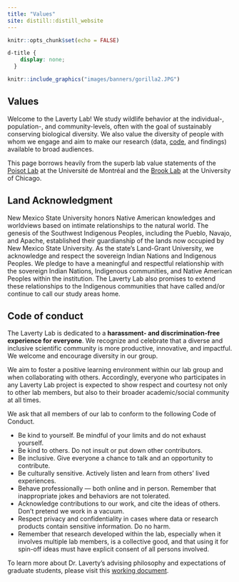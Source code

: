 ```yaml
---
title: "Values"
site: distill::distill_website
---
```


```r
knitr::opts_chunk$set(echo = FALSE)
```

```css
d-title {
    display: none;
  }
```


```r
knitr::include_graphics("images/banners/gorilla2.JPG")
```

<h2>Values</h2>
Welcome to the Laverty Lab! We study wildlife behavior at the individual-, population-, and community-levels, often with the goal of sustainably conserving  biological diversity. We also value the diversity of people with whom we engage and aim to make our research (data, [code](https://github.com/LavertyLab), and findings) available to broad audiences. 

This page borrows heavily from the superb lab value statements of the [Poisot Lab](https://poisotlab.io/) at the Université de Montréal and the [Brook Lab](https://brooklab.org/) at the University of Chicago.

## Land Acknowledgment

New Mexico State University honors Native American knowledges and worldviews based on intimate relationships to the natural world. The genesis of the Southwest Indigenous Peoples, including the Pueblo, Navajo, and Apache, established their guardianship of the lands now occupied by New Mexico State University. As the state’s Land-Grant University, we acknowledge and respect the sovereign Indian Nations and Indigenous Peoples. We pledge to have a meaningful and respectful relationship with the sovereign Indian Nations, Indigenous communities, and Native American Peoples within the institution. The Laverty Lab also promises to extend these relationships to the Indigenous communities that have called and/or continue to call our study areas home. 

## Code of conduct

The Laverty Lab is dedicated to a **harassment- and discrimination-free experience for everyone**. We recognize and celebrate that a diverse and inclusive scientific community is more productive, innovative, and impactful. We welcome and encourage diversity in our group. 

We aim to foster a positive learning environment within our lab group and when collaborating with others. Accordingly, everyone who participates in any Laverty Lab project is expected to show respect and courtesy not only to other lab members, but also to their broader academic/social community at all times. 

We ask that all members of our lab to conform to the following Code of Conduct.

  * Be kind to yourself. Be mindful of your limits and do not exhaust yourself.
  * Be kind to others. Do not insult or put down other contributors.
  * Be inclusive. Give everyone a chance to talk and an opportunity to contribute. 
  * Be culturally sensitive. Actively listen and learn from others' lived experiences.
  * Behave professionally — both online and in person. Remember that inappropriate jokes and behaviors are not tolerated. 
  * Acknowledge contributions to our work, and cite the ideas of others. Don’t pretend we work in a vacuum.
  * Respect privacy and confidentiality in cases where data or research products contain sensitive information. Do no harm.
  * Remember that research developed within the lab, especially when it involves multiple lab members, is a collective good, and that using it for spin-off ideas must have explicit consent of all persons involved.

To learn more about Dr. Laverty's advising philosophy and expectations of graduate students, please visit this [working document](https://docs.google.com/document/d/1D4177iBaGw3BkTSVnhm1vDa9mx60WFw6YIQZLR7LpEo/edit?usp=sharing).